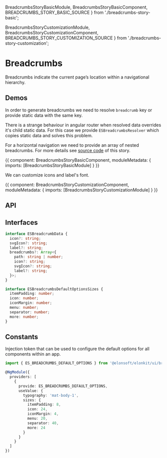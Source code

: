 


  BreadcrumbsStoryBasicModule,
  BreadcrumbsStoryBasicComponent,
  BREADCRUMBS_STORY_BASIC_SOURCE
} from './breadcrumbs-story-basic';

  BreadcrumbsStoryCustomizationModule,
  BreadcrumbsStoryCustomizationComponent,
  BREADCRUMBS_STORY_CUSTOMIZATION_SOURCE
} from './breadcrumbs-story-customization';

<Meta title='UI/Breadcrumbs' />

# Breadcrumbs

Breadcrumbs indicate the current page’s location within a navigational hierarchy.

## Demos

In order to generate breadcrumbs we need to resolve `breadcrumb` key or provide static data with the same key.

There is a strange behaviour in angular router when resolved data overrides it's child static data.
For this case we provide `ESBreadcrumbsResolver` which copies static data and solves this problem.

For a horizontal navigation we need to provide an array of nested breadcrumbs.
For more details see [source code](https://github.com/Elonsoft/elonkit/blob/master/projects/elonkit/src/ui/breadcrumbs/__stories__/breadcrumbs-story-basic/breadcrumbs-story-basic.resolver.ts#L31)
of this story.

<Canvas source={BREADCRUMBS_STORY_BASIC_SOURCE}>
  <Story name='Basic' height='210px'>
    {{
      component: BreadcrumbsStoryBasicComponent,
      moduleMetadata: {
        imports: [BreadcrumbsStoryBasicModule]
      }
    }}
  </Story>
</Canvas>

We can customize icons and label's font.

<Canvas source={BREADCRUMBS_STORY_CUSTOMIZATION_SOURCE}>
  <Story name='Customization' height='210px'>
    {{
      component: BreadcrumbsStoryCustomizationComponent,
      moduleMetadata: {
        imports: [BreadcrumbsStoryCustomizationModule]
      }
    }}
  </Story>
</Canvas>

## API

<ArgsTable of={ESBreadcrumbsComponent} />

## Interfaces

```ts
interface ESBreadcrumbData {
  icon?: string;
  svgIcon?: string;
  label?: string;
  breadcrumbs?: Array<{
    path: string | number;
    icon?: string;
    svgIcon?: string;
    label?: string;
  }>;
}
```

```ts
interface ESBreadcrumbsDefaultOptionsSizes {
  itemPadding: number;
  icon: number;
  iconMargin: number;
  menu: number;
  separator: number;
  more: number;
}
```

## Constants

Injection token that can be used to configure the default options for all components within an app.

```ts
import { ES_BREADCRUMBS_DEFAULT_OPTIONS } from '@elonsoft/elonkit/ui/breadcrumbs';

@NgModule({
  providers: [
    {
      provide: ES_BREADCRUMBS_DEFAULT_OPTIONS,
      useValue: {
        typography: 'mat-body-1',
        sizes: {
          itemPadding: 8,
          icon: 24,
          iconMargin: 4,
          menu: 20,
          separator: 40,
          more: 24
        }
      }
    }
  ]
})
```
